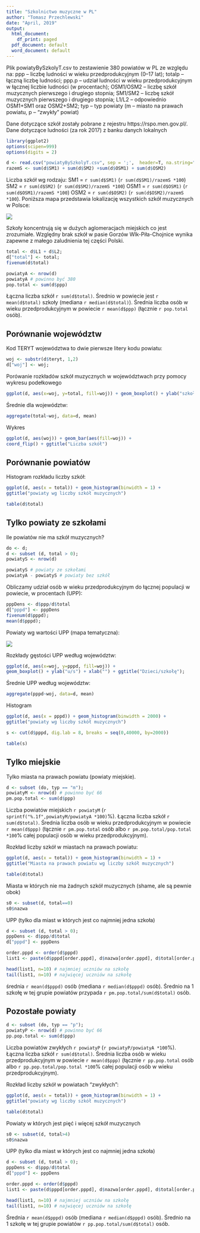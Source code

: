 ```yaml
---
title: "Szkolnictwo muzyczne w PL"
author: "Tomasz Przechlewski"
date: "April, 2019"
output:
  html_document:
    df_print: paged
  pdf_document: default
  word_document: default
---
```


Plik powiatyBySzkolyT.csv to zestawienie 380 powiatów w PL ze względu na:
ppp -- liczbę ludności w wieku przedprodukcyjnym (0--17 lat);
totalp -- łączną liczbę ludności;
ppp.p -- udział ludności w wieku przedprodukcyjnym
w łącznej liczbie ludności (w procentach);
OSM1/OSM2 -- liczbę szkół muzycznych pierwszego i drugiego stopnia;
SM1/SM2 -- liczbę szkół muzycznych pierwszego i drugiego stopnia;
L1/L2 -- odpowiednio OSM1+SM1 oraz OSM2+SM2;
typ -- typ powiaty (m -- miasto na prawach powiatu, p -- "zwykły" powiat)

Dane dotyczące szkół zostały pobrane z rejestru https://rspo.men.gov.pl/. Dane
dotyczące ludności (za rok 2017) z banku danych lokalnych

```r
library(ggplot2)
options(scipen=999)
options(digits = 2)

d <- read.csv("powiatyBySzkolyT.csv", sep = ';',  header=T, na.string="NA", colClasses=c("teryt"="character"));
razemS <- sum(d$SM1) + sum(d$SM2) +sum(d$OSM1) + sum(d$OSM2)
```

Liczba szkół wg rodzaju: 
SM1 = `r sum(d$SM1)` (`r sum(d$SM1)/razemS *100`) 
SM2 = `r sum(d$SM2)` (`r sum(d$SM2)/razemS *100`) 
OSM1 = `r sum(d$OSM1)` (`r sum(d$OSM1)/razemS *100`)
OSM2 = `r sum(d$OSM2)` (`r sum(d$OSM2)/razemS *100`).
Poniższa mapa przedstawia lokalizację wszystkich szkół muzycznych w Polsce:

![](MusicSchoolsPL-GFT.png)

Szkoły koncentrują się w dużych aglomeracjach 
miejskich co jest zrozumiałe. Względny brak szkół
w pasie Gorzów Wlk-Piła-Chojnice 
wynika zapewne z małego zaludnienia tej części Polski.

```r
total <- d$L1 + d$L2;
d["total"] <- total;
fivenum(d$total)

powiatyA <- nrow(d)
powiatyA # powinno być 380
pop.total <- sum(d$ppp)
```

Łączna liczba szkół `r sum(d$total)`. 
Średnio w powiecie jest `r mean(d$total)` szkoły (mediana `r median(d$total)`).
Średnia liczba osób w wieku przedprodukcyjnym
w powiecie `r mean(d$ppp)` (łącznie `r pop.total` osób).

## Porównanie województw

Kod TERYT województwa to dwie pierwsze litery kodu powiatu:

```r
woj <- substr(d$teryt, 1,2)
d["woj"] <- woj;
```

Porówanie rozkładów szkół muzycznych w województwach
przy pomocy wykresu podełkowego

```r
ggplot(d, aes(x=woj, y=total, fill=woj)) + geom_boxplot() + ylab("szkoły") + xlab("") + ggtitle("Średnie na województwo");
```

Średnie dla województw:

```r
aggregate(total~woj, data=d, mean)
```
Wykres 

```r
ggplot(d, aes(woj)) + geom_bar(aes(fill=woj)) +
coord_flip() + ggtitle("Liczba szkół")
```

## Porównanie powiatów

Histogram rozkładu liczby szkół:

```r
ggplot(d, aes(x = total)) + geom_histogram(binwidth = 1) +
ggtitle("powiaty wg liczby szkół muzycznych")

table(d$total)
```


## Tylko powiaty ze szkołami

Ile powiatów nie ma szkół muzycznych?

```r
do <- d;
d <- subset (d, total > 0);
powiatyS <- nrow(d)

powiatyS # powiaty ze szkołami
powiatyA - powiatyS # powiaty bez szkół
```

Obliczamy udział osób w wieku przedprodukcyjnym
do łącznej populacji w powiecie, w procentach (UPP):

```r
pppDens <- d$ppp/d$total 
d["pppd"] <- pppDens
fivenum(d$pppd);
mean(d$pppd);
```

Powiaty wg wartości UPP (mapa tematyczna):

![](PL-uczniowie-na-szkole.jpg)

Rozkłady gęstości UPP według województw:

```r
ggplot(d, aes(x=woj, y=pppd, fill=woj)) +
geom_boxplot() + ylab("u/s") + xlab("") + ggtitle("Dzieci/szkołę");
```
Średnie UPP według województw:

```r
aggregate(pppd~woj, data=d, mean)
```

Histogram

```r
ggplot(d, aes(x = pppd)) + geom_histogram(binwidth = 2000) +
ggtitle("powiaty wg liczby szkół muzycznych")

s <- cut(d$pppd, dig.lab = 8, breaks = seq(0,40000, by=2000))

table(s)

```

## Tylko miejskie

Tylko miasta na prawach powiatu (powiaty miejskie).


```r
d <- subset (do, typ == "m");
powiatyM <- nrow(d) # powinno być 66
pm.pop.total <- sum(d$ppp)
```

Liczba powiatów miejskich `r powiatyM` (`r sprintf("%.1f",powiatyM/powiatyA *100)`%).
Łączna liczba szkół `r sum(d$total)`. Średnia liczba osób w wieku przedprodukcyjnym
w powiecie `r mean(d$ppp)` (łącznie `r pm.pop.total` osób 
albo `r pm.pop.total/pop.total *100`% całej populacji osób w wieku przedprodukcyjnym).


Rozkład liczby szkół w miastach na prawach powiatu:

```r
ggplot(d, aes(x = total)) + geom_histogram(binwidth = 1) +
ggtitle("Miasta na prawach powiatu wg liczby szkół muzycznych")

table(d$total)
```

Miasta w których nie ma żadnych szkół muzycznych (shame, ale są pewnie obok)

```r
s0 <- subset(d, total==0)
s0$nazwa
```

UPP (tylko dla miast w których jest co najmniej jedna szkoła) 

```r
d <- subset (d, total > 0);
pppDens <- d$ppp/d$total 
d["pppd"] <- pppDens

order.pppd <- order(d$pppd)
list1 <- paste(d$pppd[order.pppd], d$nazwa[order.pppd], d$total[order.pppd])

head(list1, n=10) # najmniej uczniów na szkołę
tail(list1, n=10) # najwięcej uczniów na szkołę
```

średnia `r mean(d$pppd)` osób (mediana `r median(d$pppd)` osób).
Średnio na 1 szkołę w tej grupie
powiatów przypada `r pm.pop.total/sum(d$total)` osób.

## Pozostałe powiaty

```r
d <- subset (do, typ == "p");
powiatyP <- nrow(d) # powinno być 66
pp.pop.total <- sum(d$ppp)
```

Liczba powiatów zwykłych `r powiatyP` (`r powiatyP/powiatyA *100`%).
Łączna liczba szkół `r sum(d$total)`. Średnia liczba osób w wieku przedprodukcyjnym
w powiecie `r mean(d$ppp)` (łącznie `r pp.pop.total` osób 
albo `r pp.pop.total/pop.total *100`% całej populacji osób w wieku przedprodukcyjnym).

Rozkład liczby szkół w powiatach "zwykłych":

```r
ggplot(d, aes(x = total)) + geom_histogram(binwidth = 1) +
ggtitle("powiaty wg liczby szkół muzycznych")

table(d$total)
```

Powiaty w których jest pięć i więcej szkół muzycznych

```r
s0 <- subset(d, total>4)
s0$nazwa
```

UPP (tylko dla miast w których jest co najmniej jedna szkoła) 

```r
d <- subset (d, total > 0);
pppDens <- d$ppp/d$total 
d["pppd"] <- pppDens

order.pppd <- order(d$pppd)
list1 <- paste(d$pppd[order.pppd], d$nazwa[order.pppd], d$total[order.pppd])

head(list1, n=10) # najmniej uczniów na szkołę
tail(list1, n=10) # najwięcej uczniów na szkołę
```

Średnia `r mean(d$pppd)` osób (mediana `r median(d$pppd)` osób). 
Średnio na 1 szkołę w tej grupie
powiatów `r pp.pop.total/sum(d$total)` osób.